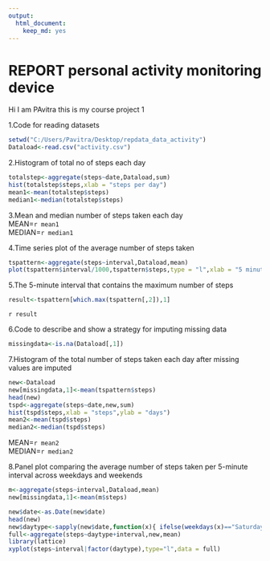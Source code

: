 ```yaml
---
output: 
  html_document: 
    keep_md: yes
---
```


REPORT personal activity monitoring device
==========================================

Hi I am PAvitra this is my course project 1  

1.Code for reading datasets

```r
setwd("C:/Users/Pavitra/Desktop/repdata_data_activity")
Dataload<-read.csv("activity.csv")
```

2.Histogram of total no of steps each day
```r
totalstep<-aggregate(steps~date,Dataload,sum)
hist(totalstep$steps,xlab = "steps per day")
mean1<-mean(totalstep$steps)
median1<-median(totalstep$steps)
```

3.Mean and median number of steps taken each day  
MEAN=`r mean1`  
MEDIAN=`r median1`    

4.Time series plot of the average number of steps taken
```r
tspattern<-aggregate(steps~interval,Dataload,mean)
plot(tspattern$interval/1000,tspattern$steps,type = "l",xlab = "5 minute interval",ylab = "days",main = "time series plot")
```

5.The 5-minute interval that contains the maximum number of steps 
```r
result<-tspattern[which.max(tspattern[,2]),1]
```
`r result`

6.Code to describe and show a strategy for imputing missing data
```r
missingdata<-is.na(Dataload[,1])
```
7.Histogram of the total number of steps taken each day after missing values are imputed
```r
new<-Dataload
new[missingdata,1]<-mean(tspattern$steps)
head(new)
tspd<-aggregate(steps~date,new,sum)
hist(tspd$steps,xlab = "steps",ylab = "days")
mean2<-mean(tspd$steps)
median2<-median(tspd$steps)
```
MEAN=`r mean2`  
MEDIAN=`r median2`   

8.Panel plot comparing the average number of steps taken per 5-minute interval across weekdays and weekends
```r
m<-aggregate(steps~interval,Dataload,mean)
new[missingdata,1]<-mean(m$steps)

new$date<-as.Date(new$date)
head(new)
new$daytype<-sapply(new$date,function(x){ ifelse(weekdays(x)=="Saturday"|weekdays(x)=="Sunday","Weekend","Weekday")})
full<-aggregate(steps~daytype+interval,new,mean)
library(lattice)
xyplot(steps~interval|factor(daytype),type="l",data = full)
```
